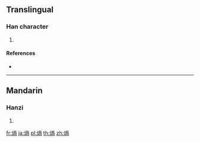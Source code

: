 {{character info/new}}
==Translingual==

===Han character===
{{Han char|rn=86|rad=火|as=09|sn=13|four=|canj=FBBR|ids=⿰火咼}}

# {{defn|Han|sort=火09}}

====References====
* {{Han ref|kx=0678.161|dkj=19251|hdz=32218.020|uh=7171|ud=29041}}

----

==Mandarin==

===Hanzi===
{{cmn-hanzi|pin=[[guā]] ([[gua1]])|wg=kua<sup>1</sup>}}

# {{defn|lang=cmn|sort=火09}}

[[fr:煱]]
[[ja:煱]]
[[pl:煱]]
[[th:煱]]
[[zh:煱]]